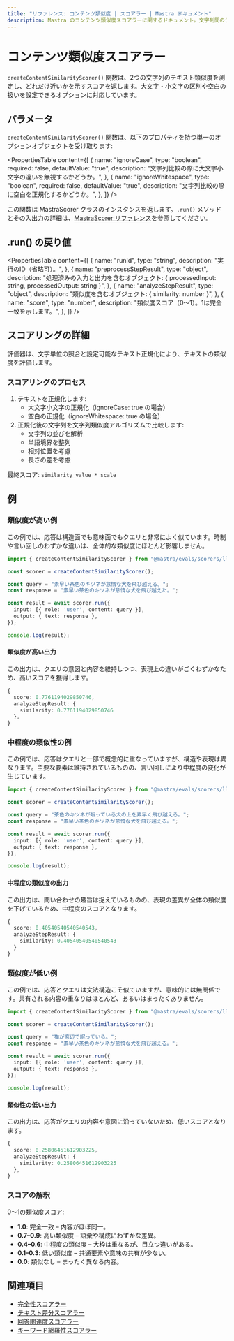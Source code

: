```yaml
---
title: "リファレンス: コンテンツ類似度 | スコアラー | Mastra ドキュメント"
description: Mastra のコンテンツ類似度スコアラーに関するドキュメント。文字列間のテキストの類似度を測定し、マッチングスコアを提供します。
---
```


# コンテンツ類似度スコアラー

`createContentSimilarityScorer()` 関数は、2つの文字列のテキスト類似度を測定し、どれだけ近いかを示すスコアを返します。大文字・小文字の区別や空白の扱いを設定できるオプションに対応しています。

## パラメータ

`createContentSimilarityScorer()` 関数は、以下のプロパティを持つ単一のオプションオブジェクトを受け取ります:

<PropertiesTable
  content={[
    {
      name: "ignoreCase",
      type: "boolean",
      required: false,
      defaultValue: "true",
      description: "文字列比較の際に大文字小文字の違いを無視するかどうか。",
    },
    {
      name: "ignoreWhitespace",
      type: "boolean",
      required: false,
      defaultValue: "true",
      description: "文字列比較の際に空白を正規化するかどうか。",
    },
  ]}
/>

この関数は MastraScorer クラスのインスタンスを返します。`.run()` メソッドとその入出力の詳細は、[MastraScorer リファレンス](./mastra-scorer)を参照してください。

## .run() の戻り値

<PropertiesTable
  content={[
    {
      name: "runId",
      type: "string",
      description: "実行のID（省略可）。",
    },
    {
      name: "preprocessStepResult",
      type: "object",
      description: "処理済みの入力と出力を含むオブジェクト: { processedInput: string, processedOutput: string }",
    },
    {
      name: "analyzeStepResult",
      type: "object",
      description: "類似度を含むオブジェクト: { similarity: number }",
    },
    {
      name: "score",
      type: "number",
      description: "類似度スコア（0〜1）。1は完全一致を示します。",
    },
  ]}
/>

## スコアリングの詳細

評価器は、文字単位の照合と設定可能なテキスト正規化により、テキストの類似度を評価します。

### スコアリングのプロセス

1. テキストを正規化します:
   - 大文字小文字の正規化（ignoreCase: true の場合）
   - 空白の正規化（ignoreWhitespace: true の場合）
2. 正規化後の文字列を文字列類似度アルゴリズムで比較します:
   - 文字列の並びを解析
   - 単語境界を整列
   - 相対位置を考慮
   - 長さの差を考慮

最終スコア: `similarity_value * scale`

## 例

### 類似度が高い例

この例では、応答は構造面でも意味面でもクエリと非常によく似ています。時制や言い回しのわずかな違いは、全体的な類似度にほとんど影響しません。

```typescript filename="src/example-high-similarity.ts" showLineNumbers copy
import { createContentSimilarityScorer } from "@mastra/evals/scorers/llm";

const scorer = createContentSimilarityScorer();

const query = "素早い茶色のキツネが怠惰な犬を飛び越える。";
const response = "素早い茶色のキツネが怠惰な犬を飛び越えた。";

const result = await scorer.run({
  input: [{ role: 'user', content: query }],
  output: { text: response },
});

console.log(result);
```


#### 類似度が高い出力

この出力は、クエリの意図と内容を維持しつつ、表現上の違いがごくわずかなため、高いスコアを獲得します。

```typescript
{
  score: 0.7761194029850746,
  analyzeStepResult: {
    similarity: 0.7761194029850746
  },
}
```


### 中程度の類似性の例

この例では、応答はクエリと一部で概念的に重なっていますが、構造や表現は異なります。主要な要素は維持されているものの、言い回しにより中程度の変化が生じています。

```typescript filename="src/example-moderate-similarity.ts" showLineNumbers copy
import { createContentSimilarityScorer } from "@mastra/evals/scorers/llm";

const scorer = createContentSimilarityScorer();

const query = "茶色のキツネが眠っている犬の上を素早く飛び越える。";
const response = "素早い茶色のキツネが怠惰な犬を飛び越える。";

const result = await scorer.run({
  input: [{ role: 'user', content: query }],
  output: { text: response },
});

console.log(result);
```


#### 中程度の類似度の出力

この出力は、問い合わせの趣旨は捉えているものの、表現の差異が全体の類似度を下げているため、中程度のスコアとなります。

```typescript
{
  score: 0.40540540540540543,
  analyzeStepResult: {
    similarity: 0.40540540540540543
  }
}
```


### 類似度が低い例

この例では、応答とクエリは文法構造こそ似ていますが、意味的には無関係です。共有される内容の重なりはほとんど、あるいはまったくありません。

```typescript filename="src/example-low-similarity.ts" showLineNumbers copy
import { createContentSimilarityScorer } from "@mastra/evals/scorers/llm";

const scorer = createContentSimilarityScorer();

const query = "猫が窓辺で眠っている。";
const response = "素早い茶色のキツネが怠惰な犬を飛び越える。";

const result = await scorer.run({
  input: [{ role: 'user', content: query }],
  output: { text: response },
});

console.log(result);
```


#### 類似性の低い出力

この出力は、応答がクエリの内容や意図に沿っていないため、低いスコアとなります。

```typescript
{
  score: 0.25806451612903225,
  analyzeStepResult: {
    similarity: 0.25806451612903225
  },
}
```


### スコアの解釈

0〜1の類似度スコア:

- **1.0**: 完全一致 – 内容がほぼ同一。
- **0.7–0.9**: 高い類似度 – 語彙や構成にわずかな差異。
- **0.4–0.6**: 中程度の類似度 – 大枠は重なるが、目立つ違いがある。
- **0.1–0.3**: 低い類似度 – 共通要素や意味の共有が少ない。
- **0.0**: 類似なし – まったく異なる内容。

## 関連項目

- [完全性スコアラー](./completeness)
- [テキスト差分スコアラー](./textual-difference)
- [回答関連度スコアラー](./answer-relevancy)
- [キーワード網羅性スコアラー](./keyword-coverage)
